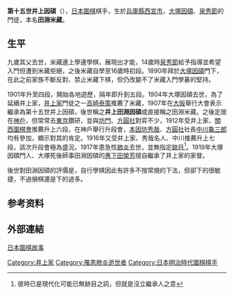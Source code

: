 '''第十五世井上因碩'''（{{bd|1871年||1917年|catIdx=H}}），[[日本|日本]][[圍棋|圍棋]]棋手，生於[[兵庫縣|兵庫縣]][[西宮市|西宮市]]，[[第十四世井上因碩|大塚因碩]]、[[泉秀節|泉秀節]]的門徒，本名'''田淵米藏'''。
==生平==
九歲其父去世，米藏邊上學邊學棋，展現出才能，14歲時[[泉秀節|泉秀節]]給予指導並希望入門但遭到米藏拒絕，之後米藏自學至16歲時初段。1890年拜於[[第十四世井上因碩|大塚因碩]]門下，在此之前家族不斷反對、禁止米藏下棋，但仍改變不了米藏入門學碁的堅持。

1901年升至四段，開始各地遊歷，隔年即升到五段。1904年大塚因碩去世，為了延續井上家，[[井上家|井上家]]門徒之一[[高崎泰策|高崎泰策]]推薦了米藏，1907年在[[大阪市|大阪]]舉行大會表示繼承為第十五世井上因碩，後世稱之'''井上田淵因碩'''或直接稱之田淵米藏。之後定居在[[神戶|神戶]]，但常常去[[東京|東京]]鑽研，並與[[本因坊家|坊門]]、[[方圓社|方圓社]]對弈不少，1912年受井上家、[[關西圍棋會|關西圍棋會]]推薦升上六段，在神戶舉行升段會，[[第二十一世本因坊秀哉|本因坊秀哉]]、[[方圓社|方圓社]]社長[[中川龜三郎|中川龜三郎]]均有參加，顯示對其的肯定。1916年又受井上家、秀哉名人、中川推薦升上七段，該次升段會極為盛況。1917年患急性[[肺炎|肺炎]]去世，並無指定[[跡目|跡目]]<ref>彼時已是現代化可能已無跡目之詞，但就是沒立繼承人之意</ref>。1919年大塚因碩門人、大塚死後師事田淵因碩的[[第十六世井上因碩|惠下田榮芳]]擅自繼承了井上家的家督。

後世對田淵因碩的評價是，自行學棋因此有許多不按常規的下法，但卻下的很敏捷，不過損棋還是下的過多。

==参考资料==
{{reflist}}

== 外部連結 ==
[https://web.archive.org/web/20150418000611/http://www.flygo.net/history/jhistory/jhistory_index.html 日本圍棋故事]

{{井上家}}

[[Category:井上家|Category:井上家]]
[[Category:罹患肺炎逝世者|Category:罹患肺炎逝世者]]
[[Category:日本明治時代圍棋棋手|Category:日本明治時代圍棋棋手]]